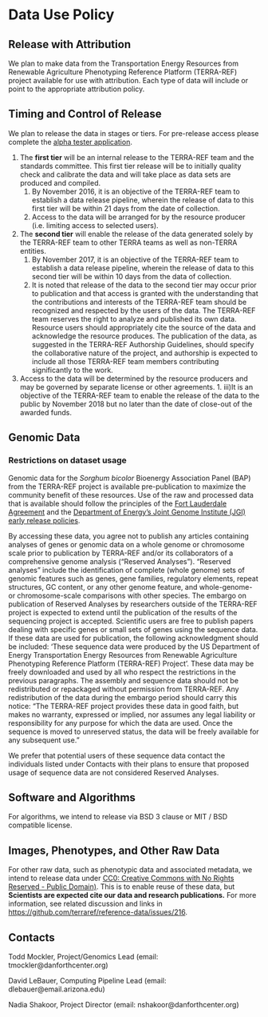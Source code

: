 # Data Use Policy

## Release with Attribution

We plan to make data from the Transportation Energy Resources from Renewable Agriculture Phenotyping Reference Platform \(TERRA-REF\) project available for use with attribution. Each type of data will include or point to the appropriate attribution policy.

## Timing and Control of Release

We plan to release the data in stages or tiers. For pre-release access please complete the [alpha tester application](https://goo.gl/forms/YqeiFfCHQm4nUG6l2).

1. The **first tier** will be an internal release to the TERRA-REF team and the standards committee. This first tier release will be to initially quality check and calibrate the data and will take place as data sets are produced and compiled. 
   1. By November 2016, it is an objective of the TERRA-REF team to establish a data release pipeline, wherein the release of data to this first tier will be within 21 days from the date of collection.
   2. Access to the data will be arranged for by the resource producer \(i.e. limiting access to selected users\). 
2. The **second tier** will enable the release of the data generated solely by the TERRA-REF team to other TERRA teams as well as non-TERRA entities. 
   1. By November 2017, it is an objective of the TERRA-REF team to establish a data release pipeline, wherein the release of data to this second tier will be within 10 days from the data of collection. 
   2. It is noted that release of the data to the second tier may occur prior to publication and that access is granted with the understanding that the contributions and interests of the TERRA-REF team should be recognized and respected by the users of the data. The TERRA-REF team reserves the right to analyze and published its own data. Resource users should appropriately cite the source of the data and acknowledge the resource produces. The publication of the data, as suggested in the TERRA-REF Authorship Guidelines, should specify the collaborative nature of the project, and authorship is expected to include all those TERRA-REF team members contributing significantly to the work. 
3. Access to the data will be determined by the resource producers and may be governed by separate license or other agreements. 1. iii\)It is an objective of the TERRA-REF team to enable the release of the data to the public by November 2018 but no later than the date of close-out of the awarded funds.

## Genomic Data

### Restrictions on dataset usage

Genomic data for the _Sorghum bicolor_ Bioenergy Association Panel \(BAP\) from the TERRA-REF project is available pre-publication to maximize the community benefit of these resources. Use of the raw and processed data that is available should follow the principles of the [Fort Lauderdale Agreement](https://www.genome.gov/pages/research/wellcomereport0303.pdf) and the [Department of Energy's Joint Genome Institute \(JGI\) early release policies](http://genome.jgi.doe.gov/pages/data-usage-policy.jsf).

By accessing these data, you agree not to publish any articles containing analyses of genes or genomic data on a whole genome or chromosome scale prior to publication by TERRA-REF and/or its collaborators of a comprehensive genome analysis \("Reserved Analyses"\). "Reserved analyses" include the identification of complete \(whole genome\) sets of genomic features such as genes, gene families, regulatory elements, repeat structures, GC content, or any other genome feature, and whole-genome- or chromosome-scale comparisons with other species. The embargo on publication of Reserved Analyses by researchers outside of the TERRA-REF project is expected to extend until the publication of the results of the sequencing project is accepted. Scientific users are free to publish papers dealing with specific genes or small sets of genes using the sequence data. If these data are used for publication, the following acknowledgment should be included: 'These sequence data were produced by the US Department of Energy Transportation Energy Resources from Renewable Agriculture Phenotyping Reference Platform \(TERRA-REF\) Project'. These data may be freely downloaded and used by all who respect the restrictions in the previous paragraphs. The assembly and sequence data should not be redistributed or repackaged without permission from TERRA-REF. Any redistribution of the data during the embargo period should carry this notice: "The TERRA-REF project provides these data in good faith, but makes no warranty, expressed or implied, nor assumes any legal liability or responsibility for any purpose for which the data are used. Once the sequence is moved to unreserved status, the data will be freely available for any subsequent use."

We prefer that potential users of these sequence data contact the individuals listed under Contacts with their plans to ensure that proposed usage of sequence data are not considered Reserved Analyses.

## Software and Algorithms

For algorithms, we intend to release via BSD 3 clause or MIT / BSD compatible license.

## Images, Phenotypes, and Other Raw Data

For other raw data, such as phenotypic data and associated metadata, we intend to release data under [CC0: Creative Commons with No Rights Reserved - Public Domain\)](https://creativecommons.org/share-your-work/public-domain/cc0/). This is to enable reuse of these data, but **Scientists are expected cite our data and research publications.** For more information, see related discussion and links in [https://github.com/terraref/reference-data/issues/216](https://github.com/terraref/reference-data/issues/216).

## Contacts

Todd Mockler, Project/Genomics Lead \(email: tmockler@danforthcenter.org\)

David LeBauer, Computing Pipeline Lead \(email: dlebauer@email.arizona.edu\)

Nadia Shakoor, Project Director \(email: nshakoor@danforthcenter.org\)

